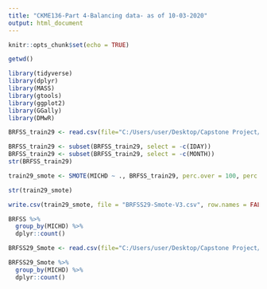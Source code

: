 ---
title: "CKME136-Part 4-Balancing data- as of 10-03-2020"
output: html_document
---

```{r setup, include=FALSE}
knitr::opts_chunk$set(echo = TRUE)
```

```{r}
getwd()
```

```{r}
library(tidyverse)
library(dplyr)
library(MASS)
library(gtools)
library(ggplot2)
library(GGally)
library(DMwR)
```


```{r}
BRFSS_train29 <- read.csv(file="C:/Users/user/Desktop/Capstone Project/Submission/R codes/train29-V3.csv", header=TRUE, sep=",")
```

```{r}
BRFSS_train29 <- subset(BRFSS_train29, select = -c(IDAY))
BRFSS_train29 <- subset(BRFSS_train29, select = -c(MONTH))
str(BRFSS_train29) 
```


```{r}
train29_smote <- SMOTE(MICHD ~ ., BRFSS_train29, perc.over = 100, perc.under = 200)

str(train29_smote)

write.csv(train29_smote, file = "BRFSS29-Smote-V3.csv", row.names = FALSE)
```

```{r}
BRFSS %>% 
  group_by(MICHD) %>% 
  dplyr::count()
```

```{r}
BRFSS29_Smote <- read.csv(file="C:/Users/user/Desktop/Capstone Project/Submission/R codes/BRFSS29-Smote-V3.csv", header=TRUE, sep=",")
```

```{r}
BRFSS29_Smote %>% 
  group_by(MICHD) %>% 
  dplyr::count()
```